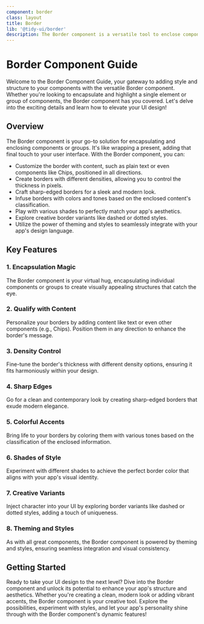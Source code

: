 ```yaml
---
component: border
class: layout
title: Border
lib: '@tidy-ui/border'
description: The Border component is a versatile tool to enclose components or groups. It supports content qualification like text or Chips and can be positioned in all directions. Create borders with customizable densities and sharp edges. Infuse borders with colors based on enclosed content's classification and experiment with various shades. Explore border variants like dashed or dotted styles, all customizable through theming and styles settings.
---
```


# Border Component Guide

Welcome to the Border Component Guide, your gateway to adding style and structure to your components with the versatile Border component. Whether you're looking to encapsulate and highlight a single element or group of components, the Border component has you covered. Let's delve into the exciting details and learn how to elevate your UI design!

## Overview

The Border component is your go-to solution for encapsulating and enclosing components or groups. It's like wrapping a present, adding that final touch to your user interface. With the Border component, you can:

- Customize the border with content, such as plain text or even components like Chips, positioned in all directions.
- Create borders with different densities, allowing you to control the thickness in pixels.
- Craft sharp-edged borders for a sleek and modern look.
- Infuse borders with colors and tones based on the enclosed content's classification.
- Play with various shades to perfectly match your app's aesthetics.
- Explore creative border variants like dashed or dotted styles.
- Utilize the power of theming and styles to seamlessly integrate with your app's design language.

## Key Features

### 1. Encapsulation Magic

The Border component is your virtual hug, encapsulating individual components or groups to create visually appealing structures that catch the eye.

### 2. Qualify with Content

Personalize your borders by adding content like text or even other components (e.g., Chips). Position them in any direction to enhance the border's message.

### 3. Density Control

Fine-tune the border's thickness with different density options, ensuring it fits harmoniously within your design.

### 4. Sharp Edges

Go for a clean and contemporary look by creating sharp-edged borders that exude modern elegance.

### 5. Colorful Accents

Bring life to your borders by coloring them with various tones based on the classification of the enclosed information.

### 6. Shades of Style

Experiment with different shades to achieve the perfect border color that aligns with your app's visual identity.

### 7. Creative Variants

Inject character into your UI by exploring border variants like dashed or dotted styles, adding a touch of uniqueness.

### 8. Theming and Styles

As with all great components, the Border component is powered by theming and styles, ensuring seamless integration and visual consistency.

## Getting Started

Ready to take your UI design to the next level? Dive into the Border component and unlock its potential to enhance your app's structure and aesthetics. Whether you're creating a clean, modern look or adding vibrant accents, the Border component is your creative tool. Explore the possibilities, experiment with styles, and let your app's personality shine through with the Border component's dynamic features!
